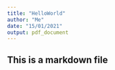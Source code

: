 ```yaml
---
title: "HelloWorld"
author: "Me"
date: "15/01/2021"
output: pdf_document
---
```



## This is a markdown file  

